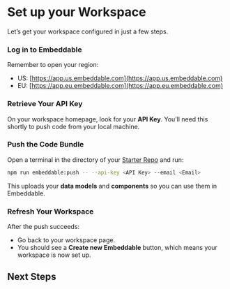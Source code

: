 
# Set up your Workspace

Let’s get your workspace configured in just a few steps.

<Steps>

### Log in to Embeddable

Remember to open your region:

   - US: [https://app.us.embeddable.com](https://app.us.embeddable.com)
   - EU: [https://app.eu.embeddable.com](https://app.eu.embeddable.com)

### Retrieve Your API Key

On your workspace homepage, look for your **API Key**. You’ll need this shortly to push code from your local machine.

### Push the Code Bundle

Open a terminal in the directory of your [Starter Repo](/getting-started/download-repo) and run:

```bash
npm run embeddable:push -- --api-key <API Key> --email <Email>
```

This uploads your **data models** and **components** so you can use them in Embeddable.

### Refresh Your Workspace

After the push succeeds:
- Go back to your workspace page.
- You should see a **Create new Embeddable** button, which means your workspace is now set up.

</Steps>

## Next Steps

<div style={{ marginTop: "2rem" }}>
    <Cards.Card
        title="Create Your First Dashboard"
        href="/getting-started/build-dashboard"
        arrow
    />
</div>